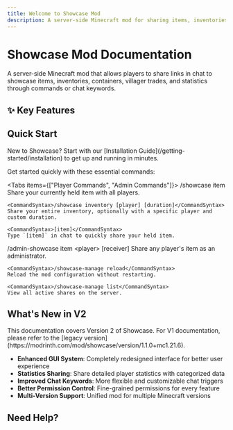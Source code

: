 ```yaml
---
title: Welcome to Showcase Mod
description: A server-side Minecraft mod for sharing items, inventories, and more through interactive links
---
```


# Showcase Mod Documentation

<MinecraftVersion auto />

A server-side Minecraft mod that allows players to share links in chat to showcase items, inventories, containers, villager trades, and statistics through commands or chat keywords.

## ✨ Key Features

<Cards>
  <Card
    title="Comprehensive Sharing"
    description="Share items, inventories, containers, and villager trades"
    href="/features/sharing/items"
  />
  <Card
    title="Server-Side Only"
    description="No client installation required for players"
    href="/getting-started/installation"
  />
  <Card
    title="Interactive Previews"
    description="Auto-unpack containers, view books and maps"
    href="/features/sharing/containers"
  />
  <Card
    title="Multi-Language Support"
    description="Built-in support for 15+ languages"
    href="/features/multi-language"
  />
  <Card
    title="Permission System"
    description="LuckPerms integration with fine-grained control"
    href="/configuration/permissions"
  />
  <Card
    title="Chat Keywords"
    description="Quick sharing with [item], [inv], and more"
    href="/features/chat-keywords"
  />
</Cards>

## Quick Start

<Callout type="info">
New to Showcase? Start with our [Installation Guide](/getting-started/installation) to get up and running in minutes.
</Callout>

Get started quickly with these essential commands:

<Tabs items={["Player Commands", "Admin Commands"]}>
  <Tab value="Player Commands">
    <CommandSyntax>/showcase item</CommandSyntax>
    Share your currently held item with all players.

    <CommandSyntax>/showcase inventory [player] [duration]</CommandSyntax>
    Share your entire inventory, optionally with a specific player and custom duration.

    <CommandSyntax>[item]</CommandSyntax>
    Type `[item]` in chat to quickly share your held item.
  </Tab>
  <Tab value="Admin Commands">
    <CommandSyntax>/admin-showcase item &lt;player&gt; [receiver]</CommandSyntax>
    Share any player's item as an administrator.

    <CommandSyntax>/showcase-manage reload</CommandSyntax>
    Reload the mod configuration without restarting.

    <CommandSyntax>/showcase-manage list</CommandSyntax>
    View all active shares on the server.
  </Tab>
</Tabs>

## What's New in V2

<Callout type="note">
This documentation covers Version 2 of Showcase. For V1 documentation, please refer to the [legacy version](https://modrinth.com/mod/showcase/version/1.1.0+mc1.21.6).
</Callout>

- **Enhanced GUI System**: Completely redesigned interface for better user experience
- **Statistics Sharing**: Share detailed player statistics with categorized data
- **Improved Chat Keywords**: More flexible and customizable chat triggers
- **Better Permission Control**: Fine-grained permissions for every feature
- **Multi-Version Support**: Unified mod for multiple Minecraft versions

## Need Help?

<Cards>
  <Card
    title="Commands Reference"
    description="Complete guide to all available commands"
    href="/commands/player-commands"
  />
  <Card
    title="Configuration Guide"
    description="Set up permissions, keywords, and more"
    href="/configuration/config-file"
  />
  <Card
    title="Troubleshooting"
    description="Common issues and solutions"
    href="/support/troubleshooting"
  />
  <Card
    title="Developer API"
    description="Integration with other plugins and mods"
    href="/developers/api-overview"
  />
</Cards>
